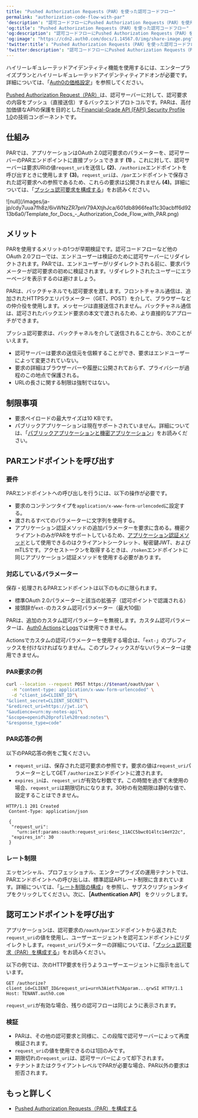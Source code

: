 ```yaml
---
title: "Pushed Authorization Requests（PAR）を使った認可コードフロー"
permalink: "authorization-code-flow-with-par"
'description': "認可コードフローにPushed Authorization Requests（PAR）を使用する方法について説明します。"
'og:title': "Pushed Authorization Requests（PAR）を使った認可コードフロー"
'og:description': "認可コードフローにPushed Authorization Requests（PAR）を使用する方法について説明します。"
'og:image': "https://cdn2.auth0.com/docs/1.14567.0/img/share-image.png"
'twitter:title': "Pushed Authorization Requests（PAR）を使った認可コードフロー"
'twitter:description': "認可コードフローにPushed Authorization Requests（PAR）を使用する方法について説明します。"
---
```


<Callout icon="file-lines" color="#0EA5E9" iconType="regular">

ハイリーレギュレーテッドアイデンティティ機能を使用するには、エンタープライズプランとハイリーレギュレーテッドアイデンティティアドオンが必要です。詳細については、「[Auth0の価格設定](https://auth0.com/pricing/)」を参照してください。

</Callout>

[Pushed Authorization Request（PAR）](https://datatracker.ietf.org/doc/html/rfc9126)は、認可サーバーに対して、認可要求の内容をプッシュ（直接送信）するバックエンドプロトコルです。PARは、高付加価値なAPIの保護を目的とした[Financial-Grade API (FAPI) Security Profile 1.0](https://openid.net/specs/openid-financial-api-part-2-1_0.html)の技術コンポーネントです。

## 仕組み

PARでは、アプリケーションは<Tooltip data-tooltip-id="react-containers-DefinitionTooltip-1" href="/ja-jp/glossary?term=oath2" tip="OAuth 2.0: 認可プロトコルとワークフローを定義する認可フレームワーク。" cta="用語集の表示">OAuth 2.0</Tooltip>認可要求のパラメーターを、認可サーバーのPARエンドポイントに直接プッシュできます **(1)** 。これに対して、認可サーバーは要求URIの値`request_uri`を送信し **(2)**、`/authorize`エンドポイントを呼び出すときに使用します **(3)**。`request_uri`は、`/par`エンドポイントで保存された認可要求への参照であるため、これらの要求は公開されません **(4)**。詳細については、「[プッシュ認可要求を構成する](/ja-jp/get-started/applications/configure-par)」をお読みください。

<Frame>![null](/images/ja-jp/cdy7uua7fh8z/6ivWNzZR7pnV79AXtjhJca/601db8966fea11c30acbff6d9213b6a0/Template_for_Docs_-_Authorization_Code_Flow_with_PAR.png)</Frame>

## メリット

PARを使用するメリットの1つが早期検証です。認可コードフローなど他のOAuth 2.0フローでは、エンドユーザーは検証のために認可サーバーにリダイレクトされます。PARでは、エンドユーザーがリダイレクトされる前に、要求パラメーターが認可要求の初めに検証されます。リダイレクトされたユーザーにエラーページを表示するのは避けましょう。

PARは、バックチャネルでも認可要求を渡します。フロントチャネル通信は、追加されたHTTPSクエリパラメーター（GET、POST）を介して、ブラウザーなどの仲介役を使用します。メッセージは直接送信されません。バックチャネル通信は、認可されたバックエンド要求の本文で渡されるため、より直接的なアプローチができます。

プッシュ認可要求は、バックチャネルを介して送信されることから、次のことがいえます。

* 認可サーバーは要求の送信元を信頼することができ、要求はエンドユーザーによって変更されていない。
* 要求の詳細はブラウザーバーや履歴に公開されておらず、プライバシーが過程のこの地点で保護される。
* URLの長さに関する制限は強制ではない。

## 制限事項

* 要求ペイロードの最大サイズは10 KBです。
* パブリックアプリケーションは現在サポートされていません。詳細については、「[パブリックアプリケーションと機密アプリケーション](/ja-jp/get-started/applications/confidential-and-public-applications)」をお読みください。

## PARエンドポイントを呼び出す

### 要件

PARエンドポイントへの呼び出しを行うには、以下の操作が必要です。

* 要求のコンテンツタイプを`application/x-www-form-urlencoded`に設定する。
* 渡されるすべてのパラメーターに文字列を使用する。
* アプリケーション認証メソッドの追加パラメーターを要求に含める。機密クライアントのみがPARをサポートしているため、[アプリケーション認証メソッド](https://auth0.com/docs/api/authentication#authentication-methods)として使用できるのはクライアントシークレット、秘密鍵<Tooltip data-tooltip-id="react-containers-DefinitionTooltip-3" href="/ja-jp/glossary?term=json-web-token" tip="JSON Web Token（JWT）: 二者間のクレームを安全に表現するために使用される標準IDトークン形式（および多くの場合、アクセストークン形式）。" cta="用語集の表示">JWT</Tooltip>、およびmTLSです。アクセストークンを取得するときは、`/token`エンドポイントに同じアプリケーション認証メソッドを使用する必要があります。

### 対応しているパラメーター

保存・処理されるPARエンドポイントは以下のものに限られます。

* 標準OAuth 2.0パラメーターと該当の拡張子（認可ポイントで認識される）
* 接頭辞が`ext-`のカスタム認可パラメーター（最大10個）

PARは、追加のカスタム認可パラメーターを無視します。カスタム認可パラメーターは、[Auth0 Actions](/ja-jp/customize/actions)と[Logs](/ja-jp/deploy-monitor/logs)では使用できません。

<Callout icon="file-lines" color="#0EA5E9" iconType="regular">

Actionsでカスタムの認可パラメーターを使用する場合は、「`ext-`」のプレフィックスを付けなければなりません。このプレフィックスがないパラメーターは使用できません。

</Callout>

### PAR要求の例

```bash lines
curl --location --request POST https://$tenant/oauth/par \
  -H "content-type: application/x-www-form-urlencoded" \
  -d "client_id=CLIENT_ID"\
"&client_secret=CLIENT_SECRET"\
"&redirect_uri=https://jwt.io"\
"&audience=urn:my-notes-api"\
"&scope=openid%20profile%20read:notes"\
"&response_type=code"
```

### PAR応答の例

以下のPAR応答の例をご覧ください。

* `request_uri`は、保存された認可要求の参照です。要求の値は`request_uri`パラメーターとしてGET `/authorize`エンドポイントに渡されます。
* `expires_in`は、`request_uri`が有効な秒数です。この時間を過ぎて未使用の場合、`request_uri`は期限切れになります。30秒の有効期限は静的な値で、設定することはできません。

``` lines
HTTP/1.1 201 Created
 Content-Type: application/json

 {
  "request_uri":
    "urn:ietf:params:oauth:request_uri:6esc_11ACC5bwc014ltc14eY22c",
  "expires_in": 30
 }
```

### レート制限

エッセンシャル、プロフェッショナル、エンタープライズの運用テナントでは、PARエンドポイントへの呼び出しは、標準認証APIレート制限に含まれています。詳細については、「[レート制限の構成](/ja-jp/troubleshoot/customer-support/operational-policies/rate-limit-policy/rate-limit-configurations)」を参照し、サブスクリプションタイプをクリックしてください。次に、**［Authentication API］** をクリックします。

## 認可エンドポイントを呼び出す

アプリケーションは、認可要求の`/oauth/par`エンドポイントから返された`request_uri`の値を使用し、ユーザーエージェントを認可エンドポイントにリダイレクトします。`request_uri`パラメーターの詳細については、「[プッシュ認可要求（PAR）を構成する](/ja-jp/get-started/applications/configure-par)」をお読みください。

以下の例では、次のHTTP要求を行うようユーザーエージェントに指示を出しています。

``` lines
GET /authorize?client_id=CLIENT_ID&request_uri=urn%3Aietf%3Aparam...qrwSI HTTP/1.1 Host: TENANT.auth0.com
```

`request_uri`が有効な場合、残りの認可フローは同じように表示されます。

### 検証

* PARは、その他の認可要求と同様に、この段階で認可サーバーによって再度検証されます。
* `request_uri`の値を使用できるのは1回のみです。
* 期限切れの`request_uri`は、認可サーバーによって却下されます。
* テナントまたはクライアントレベルでPARが必要な場合、PAR以外の要求は拒否されます。

## もっと詳しく

* [Pushed Authorization Requests（PAR）を構成する](/ja-jp/get-started/applications/configure-par)